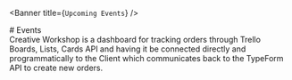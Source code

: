 
<Banner title={`Upcoming Events`} />

<div style={{textAlign: `center`, display: `none`}}>
  # Events
</div>

<section className={`productsSection customSection`}>
  <Main className={`cwsContent`} showTopButton={true}>
    <div className={`pageContentContainer`}>
      Creative Workshop is a dashboard for tracking orders through Trello Boards, Lists, Cards API and having it be connected directly and programmatically to the Client which communicates back to the TypeForm API to create new orders.
    </div>
  </Main>
</section>